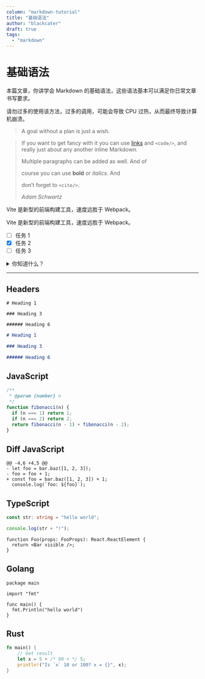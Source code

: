 ```yaml
---
column: "markdown-tutorial"
title: "基础语法"
author: "blackcater"
draft: true
tags:
  - "markdown"
---
```


# 基础语法

本篇文章，你讲学会 Markdown 的基础语法，这些语法基本可以满足你日常文章书写要求。

<Aside color="green" header="说明">

请勿过多的使用该方法，过多的调用，可能会导致 CPU 过热，从而最终导致计算机崩溃。

</Aside>

> A goal without a plan is just a wish.

> If you want to get fancy with it you can use
> [links](https://example.com) and `<code/>`, and
> really just about any another inline Markdown.
>
> Multiple paragraphs can be added as well. And of
>
> course you can use **bold** or _italics_. And
>
> don’t forget to `<cite/>`.
>
> <cite>Adam Schwartz</cite>

<Aside type="yellow" header="⚡️">

Vite 是新型的前端构建工具，速度远胜于 Webpack。

Vite 是新型的前端构建工具，速度远胜于 Webpack。

</Aside>

- [ ] 任务 1
- [x] 任务 2
- [ ] 任务 3

<details>
  <summary>你知道什么？</summary>
<Example>

## Heading

1. A numbered
2. list

- With some
- Sub bullets

</Example>
</details>

---

## Headers

```markdown{filename: hello.md}
# Heading 1

### Heading 3

###### Heading 6
```

```markdown
# Heading 1

### Heading 3

###### Heading 6
```

## JavaScript

```js
/**
 * @param {number} n
 */
function fibonacci(n) {
  if (n === 1) return 1;
  if (n === 2) return 2;
  return fibonacci(n - 1) + fibonacci(n - 2);
}
```

## Diff JavaScript

```diff-js
@@ -4,6 +4,5 @@
- let foo = bar.baz([1, 2, 3]);
- foo = foo + 1;
+ const foo = bar.baz([1, 2, 3]) + 1;
  console.log(`foo: ${foo}`);
```

## TypeScript

```ts
const str: string = "hello world";

console.log(str + "!");
```

```tsx{2}
function Foo(props: FooProps): React.ReactElement {
  return <Bar visible />;
}
```

## Golang

```go{numberLines: true}
package main

import "fmt"

func main() {
  fmt.Println("hello world")
}
```

## Rust

```rust
fn main() {
    // Get result
    let x = 5 + /* 90 + */ 5;
    println!("Is `x` 10 or 100? x = {}", x);
}
```
